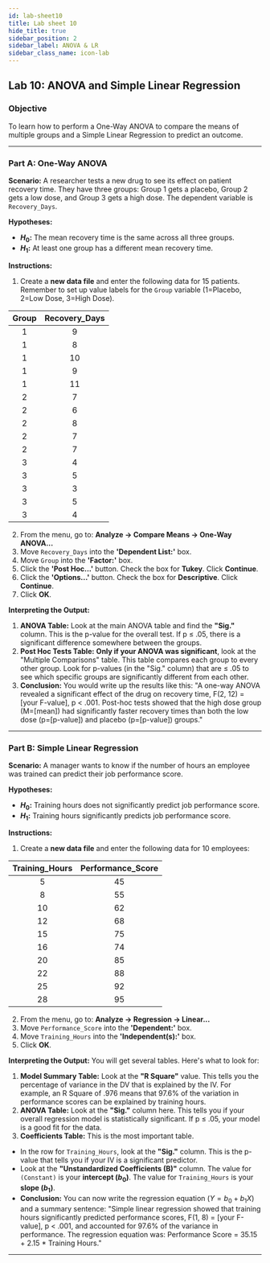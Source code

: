 ```yaml
---
id: lab-sheet10
title: Lab sheet 10
hide_title: true
sidebar_position: 2
sidebar_label: ANOVA & LR
sidebar_class_name: icon-lab
---
```


<ModuleBanner />

## Lab 10: ANOVA and Simple Linear Regression

### Objective
To learn how to perform a One-Way ANOVA to compare the means of multiple groups and a Simple Linear Regression to predict an outcome.

---
### **Part A: One-Way ANOVA**

**Scenario:** A researcher tests a new drug to see its effect on patient recovery time. They have three groups: Group 1 gets a placebo, Group 2 gets a low dose, and Group 3 gets a high dose. The dependent variable is `Recovery_Days`.

**Hypotheses:**
* **$H_0$:** The mean recovery time is the same across all three groups.
* **$H_1$:** At least one group has a different mean recovery time.

**Instructions:**

1.  Create a **new data file** and enter the following data for 15 patients. Remember to set up value labels for the `Group` variable (1=Placebo, 2=Low Dose, 3=High Dose).

| Group | Recovery_Days |
|:---:|:---:|
| 1 | 9 |
| 1 | 8 |
| 1 | 10|
| 1 | 9 |
| 1 | 11|
| 2 | 7 |
| 2 | 6 |
| 2 | 8 |
| 2 | 7 |
| 2 | 7 |
| 3 | 4 |
| 3 | 5 |
| 3 | 3 |
| 3 | 5 |
| 3 | 4 |

2.  From the menu, go to: **Analyze -> Compare Means -> One-Way ANOVA...**
3.  Move `Recovery_Days` into the **'Dependent List:'** box.
4.  Move `Group` into the **'Factor:'** box.
5.  Click the **'Post Hoc...'** button. Check the box for **Tukey**. Click **Continue**.
6.  Click the **'Options...'** button. Check the box for **Descriptive**. Click **Continue**.
7.  Click **OK**.

**Interpreting the Output:**
1.  **ANOVA Table:** Look at the main ANOVA table and find the **"Sig."** column. This is the p-value for the overall test. If p ≤ .05, there is a significant difference somewhere between the groups.
2.  **Post Hoc Tests Table:** **Only if your ANOVA was significant**, look at the "Multiple Comparisons" table. This table compares each group to every other group. Look for p-values (in the "Sig." column) that are ≤ .05 to see which specific groups are significantly different from each other.
3.  **Conclusion:** You would write up the results like this: "A one-way ANOVA revealed a significant effect of the drug on recovery time, F(2, 12) = [your F-value], p < .001. Post-hoc tests showed that the high dose group (M=[mean]) had significantly faster recovery times than both the low dose (p=[p-value]) and placebo (p=[p-value]) groups."

---
### **Part B: Simple Linear Regression**

**Scenario:** A manager wants to know if the number of hours an employee was trained can predict their job performance score.

**Hypotheses:**
* **$H_0$:** Training hours does not significantly predict job performance score.
* **$H_1$:** Training hours significantly predicts job performance score.

**Instructions:**

1.  Create a **new data file** and enter the following data for 10 employees:

| Training_Hours | Performance_Score |
|:---:|:---:|
| 5 | 45 |
| 8 | 55 |
| 10 | 62 |
| 12 | 68 |
| 15 | 75 |
| 16 | 74 |
| 20 | 85 |
| 22 | 88 |
| 25 | 92 |
| 28 | 95 |

2.  From the menu, go to: **Analyze -> Regression -> Linear...**
3.  Move `Performance_Score` into the **'Dependent:'** box.
4.  Move `Training_Hours` into the **'Independent(s):'** box.
5.  Click **OK**.

**Interpreting the Output:**
You will get several tables. Here's what to look for:
1.  **Model Summary Table:** Look at the **"R Square"** value. This tells you the percentage of variance in the DV that is explained by the IV. For example, an R Square of .976 means that 97.6% of the variation in performance scores can be explained by training hours.
2.  **ANOVA Table:** Look at the **"Sig."** column here. This tells you if your overall regression model is statistically significant. If p ≤ .05, your model is a good fit for the data.
3.  **Coefficients Table:** This is the most important table.
* In the row for `Training_Hours`, look at the **"Sig."** column. This is the p-value that tells you if your IV is a significant predictor.
* Look at the **"Unstandardized Coefficients (B)"** column. The value for `(Constant)` is your **intercept ($b_0$)**. The value for `Training_Hours` is your **slope ($b_1$)**.
* **Conclusion:** You can now write the regression equation ($Y = b_0 + b_1X$) and a summary sentence: "Simple linear regression showed that training hours significantly predicted performance scores, F(1, 8) = [your F-value], p < .001, and accounted for 97.6% of the variance in performance. The regression equation was: Performance Score = 35.15 + 2.15 * Training Hours."

---